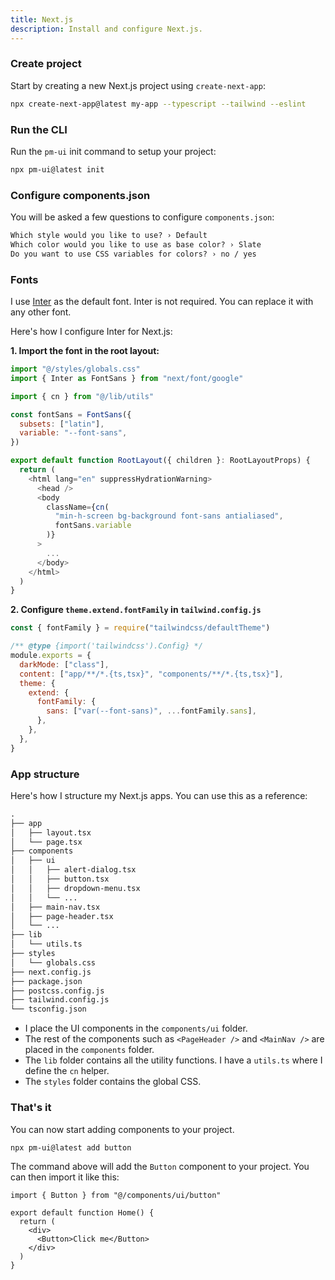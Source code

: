 ```yaml
---
title: Next.js
description: Install and configure Next.js.
---
```


<Steps>

### Create project

Start by creating a new Next.js project using `create-next-app`:

```bash
npx create-next-app@latest my-app --typescript --tailwind --eslint
```

### Run the CLI

Run the `pm-ui` init command to setup your project:

```bash
npx pm-ui@latest init
```

### Configure components.json

You will be asked a few questions to configure `components.json`:

```txt showLineNumbers
Which style would you like to use? › Default
Which color would you like to use as base color? › Slate
Do you want to use CSS variables for colors? › no / yes
```

### Fonts

I use [Inter](https://rsms.me/inter/) as the default font. Inter is not required. You can replace it with any other font.

Here's how I configure Inter for Next.js:

**1. Import the font in the root layout:**

```js showLineNumbers title=app/layout.tsx {2,5-8,16-17}
import "@/styles/globals.css"
import { Inter as FontSans } from "next/font/google"

import { cn } from "@/lib/utils"

const fontSans = FontSans({
  subsets: ["latin"],
  variable: "--font-sans",
})

export default function RootLayout({ children }: RootLayoutProps) {
  return (
    <html lang="en" suppressHydrationWarning>
      <head />
      <body
        className={cn(
          "min-h-screen bg-background font-sans antialiased",
          fontSans.variable
        )}
      >
        ...
      </body>
    </html>
  )
}
```

**2. Configure `theme.extend.fontFamily` in `tailwind.config.js`**

```js showLineNumbers title=tailwind.config.js {9-11}
const { fontFamily } = require("tailwindcss/defaultTheme")

/** @type {import('tailwindcss').Config} */
module.exports = {
  darkMode: ["class"],
  content: ["app/**/*.{ts,tsx}", "components/**/*.{ts,tsx}"],
  theme: {
    extend: {
      fontFamily: {
        sans: ["var(--font-sans)", ...fontFamily.sans],
      },
    },
  },
}
```

### App structure

Here's how I structure my Next.js apps. You can use this as a reference:

```txt {6-10,14-15}
.
├── app
│   ├── layout.tsx
│   └── page.tsx
├── components
│   ├── ui
│   │   ├── alert-dialog.tsx
│   │   ├── button.tsx
│   │   ├── dropdown-menu.tsx
│   │   └── ...
│   ├── main-nav.tsx
│   ├── page-header.tsx
│   └── ...
├── lib
│   └── utils.ts
├── styles
│   └── globals.css
├── next.config.js
├── package.json
├── postcss.config.js
├── tailwind.config.js
└── tsconfig.json
```

- I place the UI components in the `components/ui` folder.
- The rest of the components such as `<PageHeader />` and `<MainNav />` are placed in the `components` folder.
- The `lib` folder contains all the utility functions. I have a `utils.ts` where I define the `cn` helper.
- The `styles` folder contains the global CSS.

### That's it

You can now start adding components to your project.

```bash
npx pm-ui@latest add button
```

The command above will add the `Button` component to your project. You can then import it like this:

```tsx {1,6} showLineNumbers
import { Button } from "@/components/ui/button"

export default function Home() {
  return (
    <div>
      <Button>Click me</Button>
    </div>
  )
}
```

</Steps>
